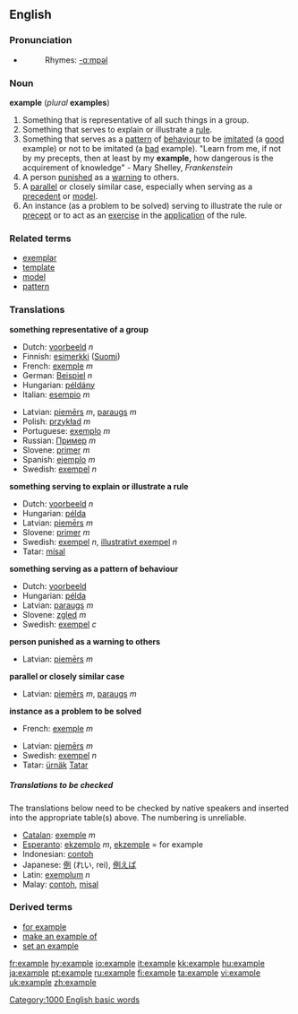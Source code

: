 ==English==

{{rank|q|greatly|floor|982|example|class|century|sorry}}

===Pronunciation===
*{{audio|en-us-example.ogg|Audio (US)}}
*:Rhymes: [[Rhymes:English:-ɑːmpəl|-ɑːmpəl]]

===Noun===
'''example''' (''plural'' '''examples''')

#Something that is representative of all such things in a group.
#Something that serves to explain or illustrate a [[rule]].
#Something that serves as a [[pattern]] of [[behaviour]] to be [[imitate]]d (a [[good]] example) or not to be imitated (a [[bad]] example).  "Learn from me, if not by my precepts, then at least by my '''example,''' how dangerous is the acquirement of knowledge" - Mary Shelley, ''Frankenstein''
#A person [[punish]]ed as a [[warning]] to others.
#A [[parallel]] or closely similar case, especially when serving as a [[precedent]] or [[model]].
#An instance (as a problem to be solved) serving to illustrate the rule or [[precept]] or to act as an [[exercise]] in the [[application]] of the rule.

===Related terms===
*[[exemplar]]
*[[template]]
*[[model]]
*[[pattern]]

===Translations===

'''something representative of a group'''
{{top}}
*Dutch: [[voorbeeld]] ''n''
*Finnish: [[esimerkki]] ([[:fi:esimerkki|Suomi]])
*French: [[exemple]] ''m''
*German: [[Beispiel]] ''n''
*Hungarian: [[példány]] 
*Italian: [[esempio]] ''m''
{{mid}}
*Latvian: [[piemērs]] ''m'', [[paraugs]] ''m''
*Polish: [[przykład]] ''m''
*Portuguese: [[exemplo]] ''m''
*Russian: [[Пример]] ''m''
*Slovene: [[primer]] ''m''
*Spanish: [[ejemplo]] ''m''
*Swedish: [[exempel]] ''n''
{{bottom}}

'''something serving to explain or illustrate a rule'''
{{top}}
{{mid}}
*Dutch: [[voorbeeld]] ''n''
*Hungarian: [[példa]] 
*Latvian: [[piemērs]] ''m''
*Slovene: [[primer]] ''m''
*Swedish: [[exempel]] ''n'', [[illustrativt exempel]] ''n''
*Tatar: [[mísal]]
{{bottom}}

'''something serving as a pattern of behaviour'''
{{top}}
{{mid}}
*Dutch: [[voorbeeld]]
*Hungarian: [[példa]] 
*Latvian: [[paraugs]] ''m''
*Slovene: [[zgled]] ''m''
*Swedish: [[exempel]] ''c''
{{bottom}}

'''person punished as a warning to others'''
{{top}}
{{mid}}
*Latvian: [[piemērs]] ''m''
{{bottom}}

'''parallel or closely similar case'''
{{top}}
{{mid}}
*Latvian: [[piemērs]] ''m'', [[paraugs]] ''m''
{{bottom}}

'''instance as a problem to be solved'''
{{top}}
*French: [[exemple]] ''m''
{{mid}}
*Latvian: [[piemērs]] ''m''
*Swedish: [[exempel]] ''n''
*Tatar: [[ürnäk]] [[:tt:ürnäk|Tatar]]
{{bottom}}

=====Translations to be checked=====
<!--Remove this section once all of the translations below have been moved into the tables above.-->

The translations below need to be checked by native speakers and inserted into the appropriate table(s) above.  The numbering is unreliable.

*[[Catalan]]: [[exemple]] ''m''
*[[Esperanto]]: [[ekzemplo]] ''m'', [[ekzemple]] = for example
*Indonesian: [[contoh]]
*Japanese: [[例]] (れい, rei), [[例えば]] <!--move to "for example", if this is correct: (たとえば, tatoeba) = for example-->
*Latin: [[exemplum]] ''n''
*Malay: [[contoh]], [[misal]]

===Derived terms===
*[[for example]]
*[[make an example of]]
*[[set an example]]

[[Category:1000 English basic words]]

[[fr:example]]
[[hy:example]]
[[io:example]]
[[it:example]]
[[kk:example]]
[[hu:example]]
[[ja:example]]
[[pt:example]]
[[ru:example]]
[[fi:example]]
[[ta:example]]
[[vi:example]]
[[uk:example]]
[[zh:example]]